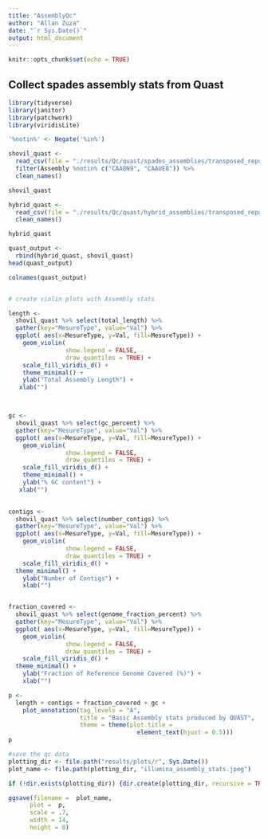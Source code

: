 ```yaml
---
title: "AssemblyQc"
author: "Allan Zuza"
date: "`r Sys.Date()`"
output: html_document
---
```


```r
knitr::opts_chunk$set(echo = TRUE)
```


## Collect spades assembly stats from Quast
```r
library(tidyverse)
library(janitor)
library(patchwork)
library(viridisLite)

'%notin%' <- Negate('%in%')

```

```r
shovil_quast <-
  read_csv(file = "./results/Qc/quast/spades_assemblies/transposed_report.csv") %>%
  filter(Assembly %notin% c("CAA8N9", "CAAUE8")) %>%
  clean_names()

shovil_quast

hybrid_quast <-
  read_csv(file = "./results/Qc/quast/hybrid_assemblies/transposed_report.csv") %>%
  clean_names()

hybrid_quast

quast_output <- 
  rbind(hybrid_quast, shovil_quast)
head(quast_output)

colnames(quast_output)


# create violin plots with Assembly stats

length <-
  shovil_quast %>% select(total_length) %>%
  gather(key="MesureType", value="Val") %>%
  ggplot( aes(x=MesureType, y=Val, fill=MesureType)) +
    geom_violin(
                show.legend = FALSE,
                draw_quantiles = TRUE) + 
    scale_fill_viridis_d() +
    theme_minimal() +
    ylab("Total Assembly Length") +
   xlab("")



gc <-
  shovil_quast %>% select(gc_percent) %>%
  gather(key="MesureType", value="Val") %>%
  ggplot( aes(x=MesureType, y=Val, fill=MesureType)) +
    geom_violin(
                show.legend = FALSE,
                draw_quantiles = TRUE) + 
    scale_fill_viridis_d() +
    theme_minimal() +
    ylab("% GC content") +
   xlab("")
  

contigs <-
  shovil_quast %>% select(number_contigs) %>%
  gather(key="MesureType", value="Val") %>%
  ggplot( aes(x=MesureType, y=Val, fill=MesureType)) +
    geom_violin(
                show.legend = FALSE,
                draw_quantiles = TRUE) + 
    scale_fill_viridis_d() +
  theme_minimal() +
    ylab("Number of Contigs") +
    xlab("")


fraction_covered <-
  shovil_quast %>% select(genome_fraction_percent) %>%
  gather(key="MesureType", value="Val") %>%
  ggplot( aes(x=MesureType, y=Val, fill=MesureType)) +
    geom_violin(
                show.legend = FALSE,
                draw_quantiles = TRUE) + 
    scale_fill_viridis_d() +
  theme_minimal() +
    ylab("Fraction of Reference Genome Covered (%)") +
    xlab("")

p <- 
  length + contigs + fraction_covered + gc +
    plot_annotation(tag_levels = "A",
                    title = "Basic Assembly stats produced by QUAST",
                    theme = theme(plot.title =
                                    element_text(hjust = 0.5)))
p

```

```r
#save the qc data
plotting_dir <- file.path("results/plots/r", Sys.Date())
plot_name <- file.path(plotting_dir, "illumina_assembly_stats.jpeg")

if (!dir.exists(plotting_dir)) {dir.create(plotting_dir, recursive = TRUE)}

ggsave(filename =  plot_name,
      plot =  p,
      scale = .7,
      width = 14,
      height = 8)

```


